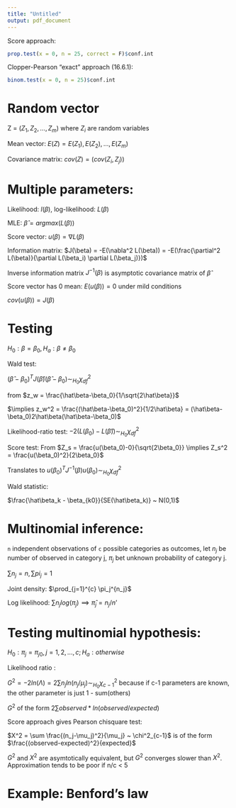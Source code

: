 ```yaml
---
title: "Untitled"
output: pdf_document
---
```


Score approach:

```r
prop.test(x = 0, n = 25, correct = F)$conf.int
```

Clopper-Pearson "exact" approach (16.6.1):

```r
binom.test(x = 0, n = 25)$conf.int
```

# Random vector

Z = $(Z_1, Z_2, ..., Z_m)$ where $Z_i$ are random variables

Mean vector:
$E(Z) = E(Z_1), E(Z_2), ..., E(Z_m)$

Covariance matrix:
$cov(Z) = (cov(Z_i, Z_j))$

# Multiple parameters:

Likelihood: $l(\beta)$, log-likelihood: $L(\beta)$

MLE: $\hat\beta = argmax(L(\beta))$

Score vector: $u(\beta) = \nabla L(\beta)$

Information matrix: $J(\beta) = -E(\nabla^2 L(\beta)) = -E(\frac{\partial^2 L(\beta)}{\partial L(\beta_i) \partial L(\beta_j)})$

Inverse information matrix $J^{-1}(\beta)$ is asymptotic covariance matrix of $\hat\beta$

Score vector has 0 mean: $E(u(\beta)) = 0$ under mild conditions

$cov(u(\beta)) = J(\beta)$

# Testing

$H_0: \beta = \beta_0, H_a: \beta \neq \beta_0$

Wald test:

$(\hat\beta-\beta_0)^TJ(\hat\beta)(\hat\beta-\beta_0) \sim_{H_0} \chi^2_{df}$

from $z_w = \frac{\hat\beta-\beta_0}{1/\sqrt{2\hat\beta}}$

$\implies z_w^2 = \frac{(\hat\beta-\beta_0)^2}{1/2\hat\beta} = (\hat\beta-\beta_0)2\hat\beta(\hat\beta-\beta_0)$ 

Likelihood-ratio test:
$-2(L(\beta_0)-L(\hat\beta)) \sim_{H_0} \chi^2_{df}$

Score test:
From $Z_s = \frac{u(\beta_0)-0}{\sqrt{2\beta_0}} \implies Z_s^2 = \frac{u(\beta_0)^2}{2\beta_0}$

Translates to $u(\beta_0)^T J^{-1}(\beta) u(\beta_0) \sim_{H_0} \chi^2_{df}$


Wald statistic:

$\frac{\hat\beta_k - \beta_{k0}}{SE(\hat\beta_k)} ~ N(0,1)$

# Multinomial inference:

`n` independent observations of `c` possible categories as outcomes, let $n_j$ be number of observed in category j, $\pi_j$ bet unknown probability of category j.

$\sum n_j = n, \sum pi_j = 1$

Joint density: $\prod_{j=1}^{c} \pi_j^{n_j}$

Log likelihood: $\sum n_j log(\pi_j) \implies \hat\pi_j = n_j/n$'

# Testing multinomial hypothesis:

$H_0: \pi_j = \pi_{j0}, j = 1, 2, ..., c; H_a: otherwise$

Likelihood ratio :

$G^2 = -2 ln(\Lambda) = 2\sum n_j ln(n_j/\mu_j) \sim_{H_0} \chi^2_{c-1}$ because if c-1 parameters are known, the other parameter is just 1 - sum(others)

$G^2$ of the form $2 \sum observed * ln(observed/expected)$

Score approach gives Pearson chisquare test:

$X^2 = \sum \frac{(n_j-\mu_j)^2}{\mu_j} ~ \chi^2_{c-1}$ is of the form $\frac{(observed-expected)^2}{expected}$

$G^2$ and $X^2$ are asymtotically equivalent, but $G^2$ converges slower than $X^2$. Approximation tends to be poor if n/c < 5

# Example: Benford's law